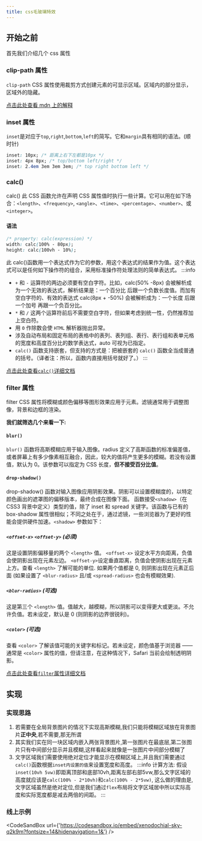 ```yaml
---
title: css毛玻璃特效
---
```



<AuthorInfo />

## 开始之前

首先我们介绍几个 css 属性

### clip-path 属性

`clip-path` CSS 属性使用裁剪方式创建元素的可显示区域。区域内的部分显示，区域外的隐藏。  

[点击此处查看 mdn 上的解释](https://developer.mozilla.org/zh-CN/docs/Web/CSS/clip-path)

### inset 属性

`inset`是对应于`top`,`right`,`bottom`,`left`的简写。它和`margin`具有相同的语法。(顺时针)

```css title="inset属性示例"
inset: 10px; /* 距离上右下左都是10px */
inset: 4px 8px; /* top/bottom left/right */
inset: 2.4em 3em 3em 3em; /* top right bottom left */
```

### calc()

calc() 此 CSS 函数允许在声明 CSS 属性值时执行一些计算。它可以用在如下场合：`<length>`、`<frequency>`, `<angle>`、`<time>`、`<percentage>`、`<number>`、或 `<integer>`。

#### 语法

```css title="calc()语法"
/* property: calc(expression) */
width: calc(100% - 80px);
height: calc(100vh - 10%);
```

此 calc()函数用一个表达式作为它的参数，用这个表达式的结果作为值。这个表达式可以是任何如下操作符的组合，采用标准操作符处理法则的简单表达式。
:::info
- `+` 和 `-` 运算符的两边必须要有空白字符。比如，calc(50% -8px) 会被解析成为一个无效的表达式，解析结果是：一个百分比 后跟一个负数长度值。而加有空白字符的、有效的表达式 calc(8px + -50%) 会被解析成为：一个长度 后跟一个加号 再跟一个负百分比。
- `*` 和 `/` 这两个运算符前后不需要空白字符，但如果考虑到统一性，仍然推荐加上空白符。
- 用 `0` 作除数会使 `HTML` 解析器抛出异常。
- 涉及自动布局和固定布局的表格中的表列、表列组、表行、表行组和表单元格的宽度和高度百分比的数学表达式，auto 可视为已指定。
- `calc()` 函数支持嵌套，但支持的方式是：把被嵌套的 `calc()` 函数全当成普通的括号。（译者注：所以，函数内直接用括号就好了。）
:::

[点击此处查看`calc()`详细文档](<https://developer.mozilla.org/zh-CN/docs/Web/CSS/calc()>)

### filter 属性

filter CSS 属性将模糊或颜色偏移等图形效果应用于元素。滤镜通常用于调整图像，背景和边框的渲染。

**我们就筛选几个来看一下:**

#### `blur()`

`blur()` 函数将高斯模糊应用于输入图像。radius 定义了高斯函数的标准偏差值，或者屏幕上有多少像素相互融合，因此，较大的值将产生更多的模糊。若没有设置值，默认为 0。该参数可以指定为 CSS 长度，**但不接受百分比值**。

#### `drop-shadow()`
drop-shadow() 函数对输入图像应用阴影效果。阴影可以设置模糊度的，以特定颜色画出的遮罩图的偏移版本，最终合成在图像下面。 函数接受`<shadow>`（在 CSS3 背景中定义）类型的值，除了 inset 和 spread 关键字。该函数与已有的 box-shadow 属性很相似；不同之处在于，通过滤镜，一些浏览器为了更好的性能会提供硬件加速。`<shadow>` 参数如下：
##### `<offset-x>` `<offset-y>` (必须)
这是设置阴影偏移量的两个 `<length>` 值。 `<offset-x>` 设定水平方向距离，负值会使阴影出现在元素左边。 `<offset-y>`设定垂直距离，负值会使阴影出现在元素上方。查看 `<length>` 了解可能的单位.
如果两个值都是 0, 则阴影出现在元素正后面 (如果设置了 `<blur-radius>` 且/或 `<spread-radius>` 也会有模糊效果).
##### `<blur-radius>` (可选)
这是第三个 `<length>` 值。值越大，越模糊，所以阴影可以变得更大或更淡。不允许负值。若未设定，默认是 0 (则阴影的边界很锐利)。
##### `<color>` (可选)
查看 `<color>` 了解该值可能的关键字和标记。若未设定，颜色值基于浏览器 —— 通常是 `<color>` 属性的值，但请注意，在这种情况下，Safari 当前会绘制透明阴影。
  
[点击此处查看`filter`属性详细文档](https://developer.mozilla.org/zh-CN/docs/Web/CSS/filter)

## 实现

### 实现思路
1. 若需要在全局背景图片的情况下实现高斯模糊,我们只能将模糊区域放在背景图片**正中央**,若不需要,那无所谓
1. 其实我们实在同一块区域内嵌入两张背景图片,第一张图片在最底层,第二张图片只有中间部分显示并且模糊,这样看起来就像是一张图片中间部分模糊了
1. 文字区域我们需要使用绝对定位才能显示在模糊区域上,并且我们需要通过`calc()`函数根据`inset内设置的值`来设置宽度和高度。
:::info
计算方法: 假设`inset(10vh 5vw)`即距离顶部和底部10vh,距离左部右部5vw,那么文字区域的高度就应该是`calc(100% - 2*10vh)`和`calc(100% - 2*5vw)`,
这么做的理由是,文字区域虽然是绝对定位,但是我们通过`flex`布局将文字区域居中所以实际高度和实际宽度都是减去两倍的间距。
:::

### 线上示例
<CodeSandBox url={'https://codesandbox.io/embed/xenodochial-sky-q2k9m?fontsize=14&hidenavigation=1&'} />
